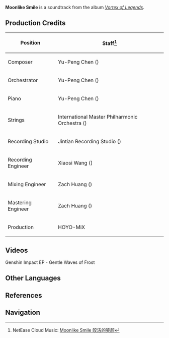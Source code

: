 {{Soundtrack Infobox
|title          =
|image          = Vortex of Legends.jpg
|album          = Vortex of Legends
|disc           =
|number         = 17
|featured       =
|featured2      =
|featured3      =
|featured_disc  =
|featured_disc2 =
|featured_disc3 =
|youtube_id     = n_-9mrBMLA8
|youtube_time   = 1417
|spotify_id     = 6YRo85ddnfPtHAqLuaBsdv
|played_in      = Dragonspine
|during         = [[Dragonspine]]
|domain         =
|previous       = Once-Colored Memories
|next           = 
}}
'''Moonlike Smile''' is a soundtrack from the album ''[[Vortex of Legends]]''.

==Production Credits==
{| class="wikitable" style="text-align:left; height:0.5em"
! Position
! Staff<ref>NetEase Cloud Music: [https://music.163.com/#/song?id=1833805540 Moonlike Smile 皎洁的笑颜]</ref>
|-
! Composer
| Yu-Peng Chen ({{Lang|zh=陈致逸|mini=1}})
|-
! Orchestrator
| Yu-Peng Chen ({{Lang|zh=陈致逸|mini=1}})
|-
! Piano
| Yu-Peng Chen ({{Lang|zh=陈致逸|mini=1}})
|-
! Strings
| International Master Philharmonic Orchestra ({{Lang|zh=国际首席爱乐乐团|mini=1}})
|-
! Recording Studio
| Jintian Recording Studio ({{Lang|zh=金田录音棚|mini=1}})
|-
! Recording Engineer
| Xiaosi Wang ({{Lang|zh=王小四|mini=1}})
|-
! Mixing Engineer
| Zach Huang ({{Lang|zh=黄巍|mini=1}})
|-
! Mastering Engineer
| Zach Huang ({{Lang|zh=黄巍|mini=1}})
|-
! Production
| HOYO-MiX
|}

==Videos==
<gallery hideaddbutton="true" captionalign="center">
Genshin Impact EP - Gentle Waves of Frost
</gallery>

==Other Languages==
{{Other Languages|default_hidden = 1
|en      = Moonlike Smile
|zhs     = 皎洁的笑颜
|zhs_rm  = Jiǎojié de Xiàoyán
|zht     = 皎潔的笑顏
|zht_rm  = Jiǎojié de Xiàoyán
|ja      = 清らかな笑顔
|ja_rm   = Kiyokara-na Egao
}}

==References==
{{Reflist}}

==Navigation==
{{Soundtrack Navbox|Vortex of Legends}}